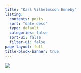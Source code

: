 ```yaml
---
title: "Karl Vilhelmsson Emneby"
listing:
  contents: posts
  sort: "date desc"
  type: default
  categories: false
  sort-ui: false
  filter-ui: false
page-layout: full
title-block-banner: true
---
```


![](otherERpicOfMe.JPG){.profile-pic}